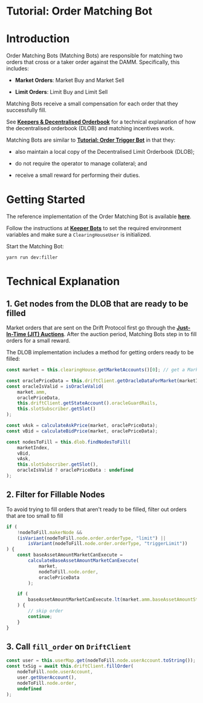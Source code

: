 # Tutorial: Order Matching Bot

# Introduction

Order Matching Bots (Matching Bots) are responsible for matching two orders that cross or a taker order against the DAMM. Specifically, this includes:

-   **Market Orders**: Market Buy and Market Sell

-   **Limit Orders**: Limit Buy and Limit Sell

Matching Bots receive a small compensation for each order that they successfully fill.

See [**Keepers & Decentralised Orderbook**](/about-v2/decentralized-orderbook) for a technical explanation of how the decentralised orderbook (DLOB) and matching incentives work.

Matching Bots are similar to [**Tutorial: Order Trigger Bot**](/developer-resources/tutorial-bots/keeper-bots/tutorial-order-trigger-bot) in that they:

-   also maintain a local copy of the Decentralised Limit Orderbook (DLOB);

-   do not require the operator to manage collateral; and

-   receive a small reward for performing their duties.

# Getting Started

The reference implementation of the Order Matching Bot is available [**here**](https://github.com/drift-labs/keeper-bots-v2/blob/master/src/bots/filler.ts).

Follow the instructions at [**Keeper Bots**](/about-v2/keepers) to set the required environment variables and make sure a `ClearingHouseUser` is initialized.

Start the Matching Bot:

```shell
yarn run dev:filler
```

# Technical Explanation

## 1. Get nodes from the DLOB that are ready to be filled

Market orders that are sent on the Drift Protocol first go through the [**Just-In-Time (JIT) Auctions**](/about-v2/jit-auctions). After the auction period, Matching Bots step in to fill orders for a small reward.

The DLOB implementation includes a method for getting orders ready to be filled:

```typescript
const market = this.clearingHouse.getMarketAccounts()[0]; // get a MarketAccount

const oraclePriceData = this.driftClient.getOracleDataForMarket(marketIndex);
const oracleIsValid = isOracleValid(
    market.amm,
    oraclePriceData,
    this.driftClient.getStateAccount().oracleGuardRails,
    this.slotSubscriber.getSlot()
);

const vAsk = calculateAskPrice(market, oraclePriceData);
const vBid = calculateBidPrice(market, oraclePriceData);

const nodesToFill = this.dlob.findNodesToFill(
    marketIndex,
    vBid,
    vAsk,
    this.slotSubscriber.getSlot(),
    oracleIsValid ? oraclePriceData : undefined
);
```

## 2. Filter for Fillable Nodes

To avoid trying to fill orders that aren't ready to be filled, filter out orders that are too small to fill

```typescript
if (
    !nodeToFill.makerNode &&
    (isVariant(nodeToFill.node.order.orderType, "limit") ||
        isVariant(nodeToFill.node.order.orderType, "triggerLimit"))
) {
    const baseAssetAmountMarketCanExecute =
        calculateBaseAssetAmountMarketCanExecute(
            market,
            nodeToFill.node.order,
            oraclePriceData
        );

    if (
        baseAssetAmountMarketCanExecute.lt(market.amm.baseAssetAmountStepSize)
    ) {
        // skip order
        continue;
    }
}
```

## 3. Call `fill_order` on `DriftClient`

```typescript
const user = this.userMap.get(nodeToFill.node.userAccount.toString());
const txSig = await this.driftClient.fillOrder(
    nodeToFill.node.userAccount,
    user.getUserAccount(),
    nodeToFill.node.order,
    undefined
);
```
